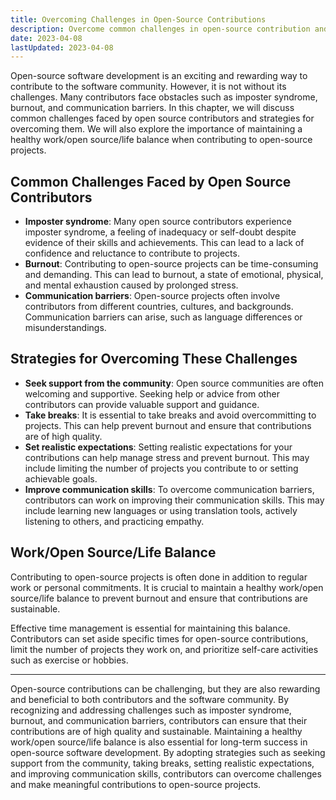 ```yaml
---
title: Overcoming Challenges in Open-Source Contributions
description: Overcome common challenges in open-source contribution and maintain work/open source/life balance. Learn to tackle imposter syndrome, burnout and communication barriers. Start contributing sustainably today!
date: 2023-04-08
lastUpdated: 2023-04-08
---
```


<p class="lead">
	Open-source software development is an exciting and rewarding way to
	contribute to the software community. However, it is not without its
	challenges. Many contributors face obstacles such as imposter syndrome,
	burnout, and communication barriers. In this chapter, we will discuss common
	challenges faced by open source contributors and strategies for overcoming
	them. We will also explore the importance of maintaining a healthy work/open
	source/life balance when contributing to open-source projects.
</p>

## Common Challenges Faced by Open Source Contributors

- <strong>Imposter syndrome</strong>: Many open source contributors experience
  imposter syndrome, a feeling of inadequacy or self-doubt despite evidence of
  their skills and achievements. This can lead to a lack of confidence and
  reluctance to contribute to projects.
- <strong>Burnout</strong>: Contributing to open-source projects can be
  time-consuming and demanding. This can lead to burnout, a state of emotional,
  physical, and mental exhaustion caused by prolonged stress.
- <strong>Communication barriers</strong>: Open-source projects often involve
  contributors from different countries, cultures, and backgrounds.
  Communication barriers can arise, such as language differences or
  misunderstandings.

## Strategies for Overcoming These Challenges

- <strong>Seek support from the community</strong>: Open source communities are
  often welcoming and supportive. Seeking help or advice from other contributors
  can provide valuable support and guidance.
- <strong>Take breaks</strong>: It is essential to take breaks and avoid
  overcommitting to projects. This can help prevent burnout and ensure that
  contributions are of high quality.
- <strong>Set realistic expectations</strong>: Setting realistic expectations
  for your contributions can help manage stress and prevent burnout. This may
  include limiting the number of projects you contribute to or setting
  achievable goals.
- <strong>Improve communication skills</strong>: To overcome communication
  barriers, contributors can work on improving their communication skills. This
  may include learning new languages or using translation tools, actively
  listening to others, and practicing empathy.

## Work/Open Source/Life Balance

Contributing to open-source projects is often done in addition to regular work or personal commitments. It is crucial to maintain a healthy work/open source/life balance to prevent burnout and ensure that contributions are sustainable.

Effective time management is essential for maintaining this balance. Contributors can set aside specific times for open-source contributions, limit the number of projects they work on, and prioritize self-care activities such as exercise or hobbies.

---

<p class="lead">
	Open-source contributions can be challenging, but they are also rewarding and
	beneficial to both contributors and the software community. By recognizing and
	addressing challenges such as imposter syndrome, burnout, and communication
	barriers, contributors can ensure that their contributions are of high quality
	and sustainable. Maintaining a healthy work/open source/life balance is also
	essential for long-term success in open-source software development. By
	adopting strategies such as seeking support from the community, taking breaks,
	setting realistic expectations, and improving communication skills,
	contributors can overcome challenges and make meaningful contributions to
	open-source projects.
</p>
